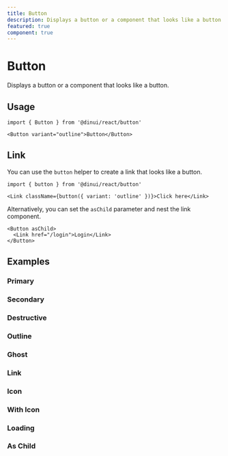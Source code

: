 ```yaml
---
title: Button
description: Displays a button or a component that looks like a button.
featured: true
component: true
---
```


# Button

Displays a button or a component that looks like a button.


<Example path="ui/button-demo" />

## Usage

```tsx
import { Button } from '@dinui/react/button'
```

```tsx
<Button variant="outline">Button</Button>
```

## Link

You can use the `button` helper to create a link that looks like a button.

```tsx
import { button } from '@dinui/react/button'
```

```tsx
<Link className={button({ variant: 'outline' })}>Click here</Link>
```

Alternatively, you can set the `asChild` parameter and nest the link component.

```tsx
<Button asChild>
  <Link href="/login">Login</Link>
</Button>
```

## Examples

### Primary

<Example path="ui/button-demo" />

### Secondary

<Example path="ui/button-secondary" />

### Destructive

<Example path="ui/button-destructive" />

### Outline

<Example path="ui/button-outline" />

### Ghost

<Example path="ui/button-ghost" />

### Link

<Example path="ui/button-link" />

### Icon

<Example path="ui/button-icon" />

### With Icon

<Example path="ui/button-with-icon" />

### Loading

<Example path="ui/button-loading" />

### As Child

<Example path="ui/button-as-child" />
